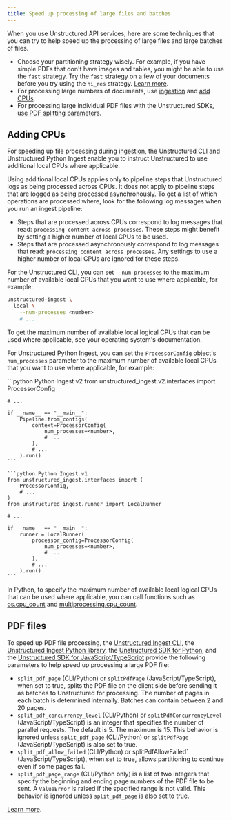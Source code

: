 ```yaml
---
title: Speed up processing of large files and batches
---
```


When you use Unstructured API services, here are some techniques that you can try to help speed up the processing of large files and large batches of files.

- Choose your partitioning strategy wisely. For example, if you have simple PDFs that don't have images and tables, you might be able to use the `fast` strategy. Try the `fast` strategy on a few of your documents before you try using the `hi_res` strategy. [Learn more](/api-reference/api-services/partitioning).
- For processing large numbers of documents, use [ingestion](/ingestion/overview) and [add CPUs](#adding-cpus).
- For processing large individual PDF files with the Unstructured SDKs, [use PDF splitting parameters](#pdf-files).

## Adding CPUs

For speeding up file processing during [ingestion](/ingestion/overview), the Unstructured CLI and Unstructured Python Ingest enable you to instruct Unstructured to use additional local CPUs where applicable. 

Using additional local CPUs applies only to pipeline steps that Unstructured logs as being processed across CPUs. It does not apply to pipeline steps that are logged as being processed asynchronously. To get a list of which operations are processed where, look for the following log messages when you run an ingest pipeline:

- Steps that are processed across CPUs correspond to log messages that read: `processing content across processes`. These steps might benefit by setting a higher number of local CPUs to be used.
- Steps that are processed asynchronously correspond to log messages that read: `processing content across processes`. Any settings to use a higher number of local CPUs are ignored for these steps.

For the Unstructured CLI, you can set `--num-processes` to the maximum number of available local CPUs that you want to use where applicable, for example:

```bash
unstructured-ingest \
  local \
    --num-processes <number>
    # ...
```

To get the maximum number of available local logical CPUs that can be used where applicable, see your operating system's documentation.

For Unstructured Python Ingest, you can set the `ProcessorConfig` object's `num_processes` parameter to the maximum number of available local CPUs that you want to use where applicable, for example:

<CodeGroup>
    ```python Python Ingest v2
    from unstructured_ingest.v2.interfaces import ProcessorConfig

    # ...

    if __name__ == "__main__":
        Pipeline.from_configs(
            context=ProcessorConfig(
                num_processes=<number>,
                # ...  
            ),
            # ...
        ).run()
    ```

    ```python Python Ingest v1
    from unstructured_ingest.interfaces import (
        ProcessorConfig,
        # ...
    )
    from unstructured_ingest.runner import LocalRunner

    # ...

    if __name__ == "__main__":
        runner = LocalRunner(
            processor_config=ProcessorConfig(
                num_processes=<number>,
                # ...
            ),
            # ...
        ).run()
    ```
</CodeGroup>

In Python, to specify the maximum number of available local logical CPUs that can be used where applicable, you can call functions such as [os.cpu_count](https://docs.python.org/3/library/os.html#os.cpu_count) and [multiprocessing.cpu_count](https://docs.python.org/3/library/multiprocessing.html#multiprocessing.cpu_count).

## PDF files

To speed up PDF file processing, the [Unstructured Ingest CLI](/ingestion/overview#unstructured-ingest-cli), the [Unstructured Ingest Python library](/ingestion/overview#unstructured-ingest-python-library), the [Unstructured SDK for Python](/api-reference/api-services/sdk-python), and the [Unstructured SDK for JavaScript/TypeScript](/api-reference/api-services/sdk-jsts) provide the following parameters to help speed up processing a large PDF file:

- `split_pdf_page` (CLI/Python) or `splitPdfPage` (JavaScript/TypeScript), when set to true, splits the PDF file on the client side before sending it as batches to Unstructured for processing. The number of pages in each batch is determined internally. Batches can contain between 2 and 20 pages.
- `split_pdf_concurrency_level` (CLI/Python) or `splitPdfConcurrencyLevel` (JavaScript/TypeScript) is an integer that specifies the number of parallel requests. The default is 5. The maximum is 15. This behavior is ignored unless `split_pdf_page` (CLI/Python) or `splitPdfPage` (JavaScript/TypeScript) is also set to true.
- `split_pdf_allow_failed` (CLI/Python) or splitPdfAllowFailed` (JavaScript/TypeScript), when set to true, allows partitioning to continue even if some pages fail.
- `split_pdf_page_range` (CLI/Python only) is a list of two integers that specify the beginning and ending page numbers of the PDF file to be sent. A `ValueError` is raised if the specified range is not valid. This behavior is ignored unless `split_pdf_page` is also set to true.

[Learn more](/api-reference/api-services/sdk#page-splitting).
